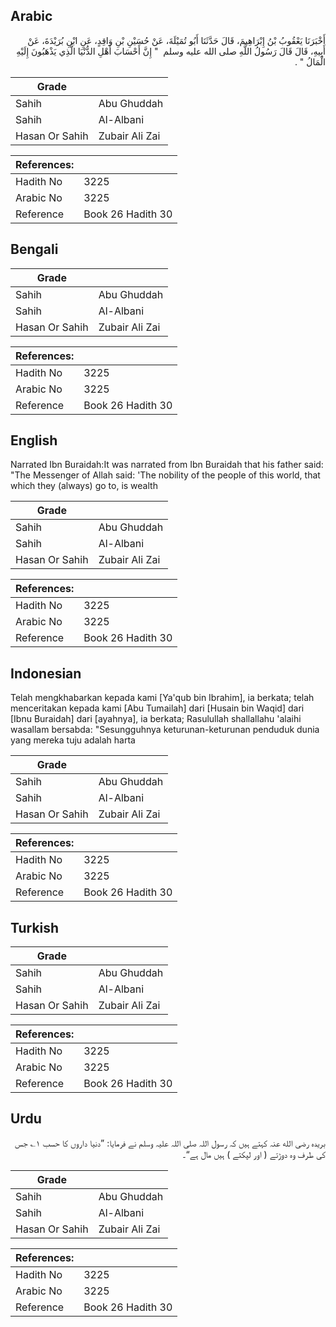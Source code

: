 ## Arabic


<div dir="rtl" lang="ar" style={{fontSize:'larger',backgroundColor:'#f8f9fa',padding:20}}>
أَخْبَرَنَا يَعْقُوبُ بْنُ إِبْرَاهِيمَ، قَالَ حَدَّثَنَا أَبُو تُمَيْلَةَ، عَنْ حُسَيْنِ بْنِ وَاقِدٍ، عَنِ ابْنِ بُرَيْدَةَ، عَنْ أَبِيهِ، قَالَ قَالَ رَسُولُ اللَّهِ صلى الله عليه وسلم ‏ "‏ إِنَّ أَحْسَابَ أَهْلِ الدُّنْيَا الَّذِي يَذْهَبُونَ إِلَيْهِ الْمَالُ ‏"‏ ‏.‏
</div>
<div style={{backgroundColor:'#f8f9fa',padding:20, marginBottom: 10}}><table> <thead> <tr> <th>Grade</th> <th></th> </tr> </thead> <tbody> <tr><td>Sahih</td><td>Abu Ghuddah</td></tr><tr><td>Sahih</td><td>Al-Albani</td></tr><tr><td>Hasan Or Sahih</td><td>Zubair Ali Zai</td></tr></tbody></table><table> <thead> <tr> <th>References:</th> <th></th> </tr> </thead> <tbody><tr><td>Hadith No</td><td>3225</td></tr><tr><td>Arabic No</td><td>3225</td></tr><tr><td>Reference</td><td>Book 26 Hadith 30</td></tr></tbody></table></div>

## Bengali


<div dir="ltr" lang="bn" style={{fontSize:'larger',backgroundColor:'#f8f9fa',padding:20}}>

</div>
<div style={{backgroundColor:'#f8f9fa',padding:20, marginBottom: 10}}><table> <thead> <tr> <th>Grade</th> <th></th> </tr> </thead> <tbody> <tr><td>Sahih</td><td>Abu Ghuddah</td></tr><tr><td>Sahih</td><td>Al-Albani</td></tr><tr><td>Hasan Or Sahih</td><td>Zubair Ali Zai</td></tr></tbody></table><table> <thead> <tr> <th>References:</th> <th></th> </tr> </thead> <tbody><tr><td>Hadith No</td><td>3225</td></tr><tr><td>Arabic No</td><td>3225</td></tr><tr><td>Reference</td><td>Book 26 Hadith 30</td></tr></tbody></table></div>

## English


<div dir="ltr" lang="en" style={{fontSize:'larger',backgroundColor:'#f8f9fa',padding:20}}>
Narrated Ibn Buraidah:It was narrated from Ibn Buraidah that his father said: "The Messenger of Allah said: 'The nobility of the people of this world, that which they (always) go to, is wealth
</div>
<div style={{backgroundColor:'#f8f9fa',padding:20, marginBottom: 10}}><table> <thead> <tr> <th>Grade</th> <th></th> </tr> </thead> <tbody> <tr><td>Sahih</td><td>Abu Ghuddah</td></tr><tr><td>Sahih</td><td>Al-Albani</td></tr><tr><td>Hasan Or Sahih</td><td>Zubair Ali Zai</td></tr></tbody></table><table> <thead> <tr> <th>References:</th> <th></th> </tr> </thead> <tbody><tr><td>Hadith No</td><td>3225</td></tr><tr><td>Arabic No</td><td>3225</td></tr><tr><td>Reference</td><td>Book 26 Hadith 30</td></tr></tbody></table></div>

## Indonesian


<div dir="ltr" lang="id" style={{fontSize:'larger',backgroundColor:'#f8f9fa',padding:20}}>
Telah mengkhabarkan kepada kami [Ya'qub bin Ibrahim], ia berkata; telah menceritakan kepada kami [Abu Tumailah] dari [Husain bin Waqid] dari [Ibnu Buraidah] dari [ayahnya], ia berkata; Rasulullah shallallahu 'alaihi wasallam bersabda: "Sesungguhnya keturunan-keturunan penduduk dunia yang mereka tuju adalah harta
</div>
<div style={{backgroundColor:'#f8f9fa',padding:20, marginBottom: 10}}><table> <thead> <tr> <th>Grade</th> <th></th> </tr> </thead> <tbody> <tr><td>Sahih</td><td>Abu Ghuddah</td></tr><tr><td>Sahih</td><td>Al-Albani</td></tr><tr><td>Hasan Or Sahih</td><td>Zubair Ali Zai</td></tr></tbody></table><table> <thead> <tr> <th>References:</th> <th></th> </tr> </thead> <tbody><tr><td>Hadith No</td><td>3225</td></tr><tr><td>Arabic No</td><td>3225</td></tr><tr><td>Reference</td><td>Book 26 Hadith 30</td></tr></tbody></table></div>

## Turkish


<div dir="ltr" lang="tr" style={{fontSize:'larger',backgroundColor:'#f8f9fa',padding:20}}>

</div>
<div style={{backgroundColor:'#f8f9fa',padding:20, marginBottom: 10}}><table> <thead> <tr> <th>Grade</th> <th></th> </tr> </thead> <tbody> <tr><td>Sahih</td><td>Abu Ghuddah</td></tr><tr><td>Sahih</td><td>Al-Albani</td></tr><tr><td>Hasan Or Sahih</td><td>Zubair Ali Zai</td></tr></tbody></table><table> <thead> <tr> <th>References:</th> <th></th> </tr> </thead> <tbody><tr><td>Hadith No</td><td>3225</td></tr><tr><td>Arabic No</td><td>3225</td></tr><tr><td>Reference</td><td>Book 26 Hadith 30</td></tr></tbody></table></div>

## Urdu


<div dir="rtl" lang="ur" style={{fontSize:'larger',backgroundColor:'#f8f9fa',padding:20}}>
بریدہ رضی الله عنہ کہتے ہیں کہ رسول اللہ صلی اللہ علیہ وسلم نے فرمایا: ”دنیا داروں کا حسب ۱؎ جس کی طرف وہ دوڑتے ( اور لپکتے ) ہیں مال ہے“۔
</div>
<div style={{backgroundColor:'#f8f9fa',padding:20, marginBottom: 10}}><table> <thead> <tr> <th>Grade</th> <th></th> </tr> </thead> <tbody> <tr><td>Sahih</td><td>Abu Ghuddah</td></tr><tr><td>Sahih</td><td>Al-Albani</td></tr><tr><td>Hasan Or Sahih</td><td>Zubair Ali Zai</td></tr></tbody></table><table> <thead> <tr> <th>References:</th> <th></th> </tr> </thead> <tbody><tr><td>Hadith No</td><td>3225</td></tr><tr><td>Arabic No</td><td>3225</td></tr><tr><td>Reference</td><td>Book 26 Hadith 30</td></tr></tbody></table></div>